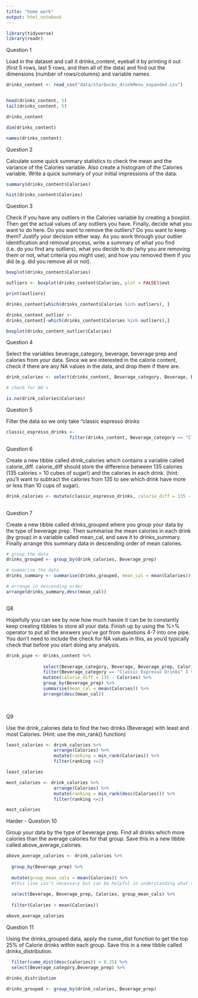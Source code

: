 ```yaml
---
title: "home work"
output: html_notebook
---
```


```r

library(tidyverse)
library(readr)

```


Question 1

Load in the dataset and call it drinks_content, eyeball it by printing it out (first 5 rows, last 5 rows, and then all of the data) and find out the dimensions (number of rows/columns) and variable names. 



```r

drinks_content <- read_csv("data/starbucks_drinkMenu_expanded.csv")



```


```r

head(drinks_content, 5)
tail(drinks_content, 5)

drinks_content


```


```r

dim(drinks_content)

```


```r

names(drinks_content)

```

Question 2

Calculate some quick summary statistics to check the mean and the variance of the Calories variable. Also create a histogram of the Calories variable. Write a quick summary of your initial impressions of the data. 



```r

summary(drinks_content$Calories)

hist(drinks_content$Calories)

```

Question 3

Check if you have any outliers in the Calories variable by creating a boxplot. Then get the actual values of any outliers you have. Finally, decide what you want to do here. Do you want to remove the outliers? Do you want to keep them? Justify your decision either way. As you work through your outlier identification and removal process, write a summary of what you find (i.e. do you find any outliers), what you decide to do (why you are removing them or not, what criteria you might use), and how you removed them if you did (e.g. did you remove all or not). 




```r

boxplot(drinks_content$Calories)


```

```r

outliers <- boxplot(drinks_content$Calories, plot = FALSE)$out

print(outliers)

```



```r

drinks_content[which(drinks_content$Calories %in% outliers), ]

```
 
```r


drinks_content_outlier <-
drinks_content[-which(drinks_content$Calories %in% outliers),]


```



```r

boxplot(drinks_content_outlier$Calories)

```


Question 4

Select the variables beverage_category, beverage, beverage prep and calories from your data. Since we are interested in the calorie content, check if there are any NA values in the data, and drop them if there are. 


```r

drink_calories <- select(drinks_content, Beverage_category, Beverage, Beverage_prep, Calories)

# check for NA's

is.na(drink_calories$Calories)

```

Question 5

Filter the data so we only take “classic espresso drinks


```r

classic_espresso_drinks <-
                        filter(drinks_content, Beverage_category == "Classic Espresso Drinks" )


```

Question 6

Create a new tibble called drink_calories which contains a variable called calorie_diff. calorie_diff should store the difference between 135 calories (135 calories = 10 cubes of sugar!) and the calories in each drink. (hint: you’ll want to subtract the calories from 135 to see which drink have more or less than 10 cups of sugar). 



```r

drink_calories <- mutate(classic_espresso_drinks, calorie_diff = 135 - Calories)
     

```

Question 7

Create a new tibble called drinks_grouped where you group your data by the type of beverage prep. Then summarise the mean calories in each drink (by group) in a variable called mean_cal, and save it to drinks_summary. Finally arrange this summary data in descending order of mean calories. 



```r

# group the data 
drinks_grouped <- group_by(drink_calories, Beverage_prep)

# summarise the data 
drinks_summary <- summarise(drinks_grouped, mean_cal = mean(Calories))

# arrange in descending order 
arrange(drinks_summary,desc(mean_cal))



```

Q8

Hopefully you can see by now how much hassle it can be to constantly keep creating tibbles to store all your data. Finish up by using the %>% operator to put all the answers you’ve got from questions 4-7 into one pipe. You don’t need to include the check for NA values in this, as you’d typically check that before you start doing any analysis. 


```r

drink_pipe <- drinks_content %>%
  
              select(Beverage_category, Beverage, Beverage_prep, Calories) %>%
              filter(Beverage_category == "Classic Espresso Drinks" ) %>%
              mutate(calorie_diff = 135 - Calories) %>%
              group_by(Beverage_prep) %>%
              summarise(mean_cal = mean(Calories)) %>%
              arrange(desc(mean_cal))
              
            


```

Q9

Use the drink_calories data to find the two drinks (Beverage) with least and most Calories. (Hint: use the min_rank() function)


```r

least_calories <- drink_calories %>%
                  arrange(Calories) %>%
                  mutate(ranking = min_rank(Calories)) %>%
                  filter(ranking <=2)

least_calories
```

```r

most_calories <- drink_calories %>%
                  arrange(Calories) %>%
                  mutate(ranking = min_rank(desc(Calories))) %>%
                  filter(ranking <=2)

most_calories


```



Harder - Question 10

Group your data by the type of beverage prep. Find all drinks which more calories than the average calories for that group. Save this in a new tibble called above_average_calories.


```r

above_average_calories <- drink_calories %>%
  
  group_by(Beverage_prep) %>%
  
  mutate(group_mean_cals = mean(Calories)) %>% 
  #this line isn't necessary but can be helpful in understanding what the filter line is 
  
  select(Beverage, Beverage_prep, Calories, group_mean_cals) %>%
  
  filter(Calories > mean(Calories))

above_average_calories

```


Question 11

Using the drinks_grouped data, apply the cume_dist function to get the top 25% of Calorie drinks within each group. Save this in a new tibble called drinks_distribution. 



```r

  filter(cume_dist(desc(calories)) < 0.25) %>%
  select(Beverage_category,Beverage_prep) %>%

drinks_distribution


```



```r


drinks_grouped <- group_by(drink_calories, Beverage_prep)

```






























